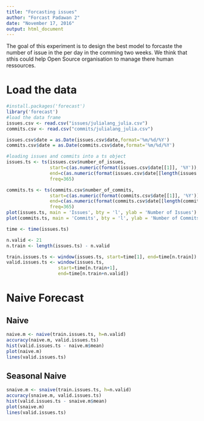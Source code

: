 ```yaml
---
title: "Forcasting issues"
author: "Forcast Padawan 2"
date: "November 17, 2016"
output: html_document
---
```


The goal of this experiment is to design the best model to forcaste the number of issue in the per day in the comming two weeks. We think that sthis could help Open Source organisation to manage there human ressources.

# Load the data

```r
#install.packages('forecast')
library('forecast')
#load the data frame
issues.csv <- read.csv("issues/julialang_julia.csv")
commits.csv <- read.csv("commits/julialang_julia.csv")

issues.csv$date = as.Date(issues.csv$date,format='%m/%d/%Y')
commits.csv$date = as.Date(commits.csv$date,format='%m/%d/%Y')
```

```r
#loading issues and commits into a ts object
issues.ts <- ts(issues.csv$number_of_issues, 
                start=c(as.numeric(format(issues.csv$date[[1]], '%Y')), as.numeric(format(issues.csv$date[[1]], '%j'))), 
                end=c(as.numeric(format(issues.csv$date[[length(issues.csv$date)]], '%Y')), as.numeric(format(issues.csv$date[[length(issues.csv$date)]], '%j'))), 
                freq=365) 

commits.ts <- ts(commits.csv$number_of_commits, 
                start=c(as.numeric(format(commits.csv$date[[1]], '%Y')), as.numeric(format(commits.csv$date[[1]], '%j'))), 
                end=c(as.numeric(format(commits.csv$date[[length(commits.csv$date)]], '%Y')), as.numeric(format(commits.csv$date[[length(commits.csv$date)]], '%j'))), 
                freq=365) 
plot(issues.ts, main = 'Issues', bty = 'l', ylab = 'Number of Issues')
plot(commits.ts, main = 'Commits', bty = 'l', ylab = 'Number of Commits')
```

```r
time <- time(issues.ts)

n.valid <- 21
n.train <- length(issues.ts) - n.valid

train.issues.ts <- window(issues.ts, start=time[1], end=time[n.train])
valid.issues.ts <- window(issues.ts, 
                   start=time[n.train+1], 
                   end=time[n.train+n.valid])
```

# Naive Forecast

## Naive

```r
naive.m <- naive(train.issues.ts, h=n.valid)
accuracy(naive.m, valid.issues.ts)
hist(valid.issues.ts - naive.m$mean)
plot(naive.m)
lines(valid.issues.ts)
```

## Seasonal Naive

```r
snaive.m <- snaive(train.issues.ts, h=n.valid)
accuracy(snaive.m, valid.issues.ts)
hist(valid.issues.ts - snaive.m$mean)
plot(snaive.m)
lines(valid.issues.ts)
```


